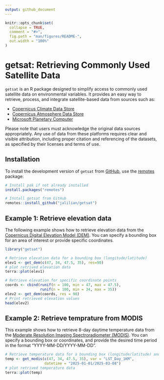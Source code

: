 ```yaml
---
output: github_document
---
```


```r
knitr::opts_chunk$set(
  collapse = TRUE,
  comment = "#>",
  fig.path = "man/figures/README-",
  out.width = "100%"
)
```

# getsat: Retrieving Commonly Used Satellite Data

<!-- badges: start -->
<!-- badges: end -->

`getsat` is an R package designed to simplify access to commonly used satellite data on environmental variables. It provides an easy way to retrieve, process, and integrate satellite-based data from sources such as:

- [Copernicus Climate Data Store](https://cds.climate.copernicus.eu)
- [Copernicus Atmosphere Data Store](https://ads.atmosphere.copernicus.eu)
- [Microsoft Planetary Computer](https://planetarycomputer.microsoft.com)

Please note that users must acknowledge the original data sources appropriately. Any use of data from these platforms requires clear and visible attribution, including proper citation and referencing of the datasets, as specified by their licenses and terms of use.

## Installation

To install the development version of `getsat` from [GitHub](https://github.com/), use the [remotes](https://CRAN.R-project.org/package=remotes) package:
```r
# Install pak if not already installed
install.packages("remotes")

# Install getsat from GitHub
remotes::install_github("jalilian/getsat")
```

## Example 1: Retrieve elevation data

The following example shows  how to retrieve elevation data from the [Copernicus Digital Elevation Model (DEM)](https://doi.org/10.5069/G9028PQB). You can specify a bounding box for an area of interest or provide specific coordinates.
```r
library("getsat")

# Retrieve elevation data for a bounding box (longitude/latitude)
elev1 <- get_dem(c(47, 34, 47.5, 35), res=90)
# plot retrived elevation data
terra::plot(elev1)

# Retrieve elevation for specific coordinate points
coords <- cbind(runif(n = 100, min = 47, max = 47.5), 
                runif(n = 100, min = 34, max = 35))
elev2 <- get_dem(coords, res = 90)
# Print retrieved elevation values
head(elev2)
```

## Example 2: Retrieve temprature from MODIS

This example shows how to retrieve 8-day daytime temperature data from the [Moderate Resolution Imaging Spectroradiometer (MODIS)](https://planetarycomputer.microsoft.com/dataset/group/modis). You can specify a bounding box or coordinates, and provide the desired time period in the format "YYYY-MM-DD/YYYY-MM-DD".
```r
# Retrieve temperature data for a bounding box (longitude/latitude) and specific time period
temp <- get_modis(c(47, 34, 47.5, 35), var = "LST_Day_1KM",
                  datetime = "2025-01-01/2025-03-08")
# plot retrived temperature data
terra::plot(temp)
```

